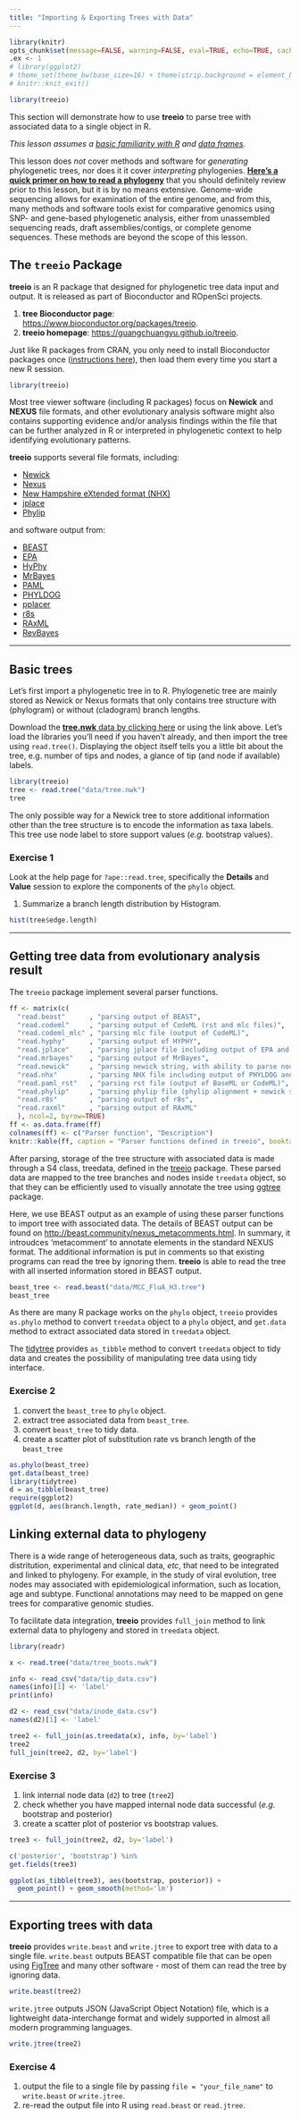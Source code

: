 ```yaml
---
title: "Importing & Exporting Trees with Data"
---
```



```r
library(knitr)
opts_chunk$set(message=FALSE, warning=FALSE, eval=TRUE, echo=TRUE, cache=TRUE)
.ex <- 1
# library(ggplot2)
# theme_set(theme_bw(base_size=16) + theme(strip.background = element_blank()))
# knitr::knit_exit()

library(treeio)
```

This section will demonstrate how to use **treeio** to parse tree with associated data to a single object in R. 


_This lesson assumes a [basic familiarity with R](r-basics.html) and [data frames](r-dataframes.html)._

This lesson does _not_ cover methods and software for _generating_ phylogenetic trees, nor does it it cover _interpreting_ phylogenies. **[Here's a quick primer on how to read a phylogeny](https://link.springer.com/article/10.1007/s12052-010-0273-6)** that you should definitely review prior to this lesson, but it is by no means extensive. Genome-wide sequencing allows for examination of the entire genome, and from this, many methods and software tools exist for comparative genomics using SNP- and gene-based phylogenetic analysis, either from unassembled sequencing reads, draft assemblies/contigs, or complete genome sequences. These methods are beyond the scope of this lesson.

## The `treeio` Package

**treeio** is an R package that designed for phylogenetic tree data input and output. It is released as part of Bioconductor and ROpenSci projects. 

1. **tree Bioconductor page**: <https://www.bioconductor.org/packages/treeio>.
2. **treeio homepage**: <https://guangchuangyu.github.io/treeio>.



Just like R packages from CRAN, you only need to install Bioconductor packages once ([instructions here](setup.html#bioconductor)), then load them every time you start a new R session. 


```r
library(treeio)
```


Most tree viewer software (including R packages) focus on **Newick** and **NEXUS** file formats, and other evolutionary analysis software might also contains supporting evidence and/or analysis findings within the file that can be further analyzed in R or interpreted in phylogenetic context to help identifying evolutionary patterns.

**treeio** supports several file formats, including:


+ [Newick](https://en.wikipedia.org/wiki/Newick_format)
+ [Nexus](https://en.wikipedia.org/wiki/Nexus_file)
+ [New Hampshire eXtended format (NHX)](https://home.cc.umanitoba.ca/~psgendb/doc/atv/NHX.pdf)
+ [jplace](http://journals.plos.org/plosone/article?id=10.1371/journal.pone.0031009)
+ [Phylip](https://en.wikipedia.org/wiki/PHYLIP)

and software output from:


+ [BEAST](http://beast2.org/)
+ [EPA](http://sco.h-its.org/exelixis/web/software/epa/index.html)
+ [HyPhy](https://veg.github.io/hyphy-site/)
+ [MrBayes](http://nbisweden.github.io/MrBayes/)
+ [PAML](http://abacus.gene.ucl.ac.uk/software/paml.html)
+ [PHYLDOG](https://pbil.univ-lyon1.fr/software/phyldog/)
+ [pplacer](http://matsen.fhcrc.org/pplacer/)
+ [r8s](http://ginger.ucdavis.edu/r8s)
+ [RAxML](http://evomics.org/learning/phylogenetics/raxml/)
+ [RevBayes](https://revbayes.github.io/intro.html)

----



## Basic trees

Let's first import a phylogenetic tree in to R. Phylogenetic tree are mainly stored as Newick or Nexus formats that only contains tree structure with (phylogram) or without (cladogram) branch lengths.

Download the [**tree.nwk** data by clicking here](data/tree.nwk) or using the link above. Let's load the libraries you'll need if you haven't already, and then import the tree using `read.tree()`. Displaying the object itself tells you a little bit about the tree, e.g. number of tips and nodes, a glance of tip (and node if available) labels.

```r
library(treeio)
tree <- read.tree("data/tree.nwk")
tree
```

The only possible way for a Newick tree to store additional information other than the tree structure is to encode the information as taxa labels. This tree use node label to store support values (*e.g.* bootstrap values). 


### Exercise 1

Look at the help page for `?ape::read.tree`, specifically the **Details** and **Value** session to explore the components of the `phylo` object.

1. Summarize a branch length distribution by Histogram.

```r
hist(tree$edge.length)
```


----

## Getting tree data from evolutionary analysis result


The `treeio` package implement several parser functions.

```r
ff <- matrix(c(
  "read.beast"      , "parsing output of BEAST",
  "read.codeml"     , "parsing output of CodeML (rst and mlc files)",
  "read.codeml_mlc" , "parsing mlc file (output of CodeML)",
  "read.hyphy"      , "parsing output of HYPHY",
  "read.jplace"     , "parsing jplace file including output of EPA and pplacer",
  "read.mrbayes"    , "parsing output of MrBayes",
  "read.newick"     , "parsing newick string, with ability to parse node label as support values",
  "read.nhx"        , "parsing NHX file including output of PHYLDOG and RevBayes",
  "read.paml_rst"   , "parsing rst file (output of BaseML or CodeML)",
  "read.phylip"     , "parsing phylip file (phylip alignment + newick string)",
  "read.r8s"        , "parsing output of r8s",
  "read.raxml"      , "parsing output of RAxML"
  ), ncol=2, byrow=TRUE)
ff <- as.data.frame(ff)
colnames(ff) <- c("Parser function", "Description")
knitr::kable(ff, caption = "Parser functions defined in treeio", booktabs = T)
```

After parsing, storage of the tree structure with associated data is made through a S4 class, treedata, defined in the [treeio](https://bioconductor.org/packages/treeio/) package. These parsed data are mapped to the tree branches and nodes inside `treedata` object, so that they can be efficiently used to visually annotate the tree using [ggtree](https://bioconductor.org/packages/ggtree/) package.


Here, we use BEAST output as an example of using these parser functions to import tree with associated data. The details of BEAST output can be found on <http://beast.community/nexus_metacomments.html>. In summary, it introudces 'metacomment' to annotate elements in the standard NEXUS format. The additional information is put in comments so that existing programs can read the tree by ignoring them. **treeio** is able to read the tree with all inserted information stored in BEAST output. 


```r
beast_tree <- read.beast("data/MCC_FluA_H3.tree")
beast_tree
```

As there are many R package works on the `phylo` object, `treeio` provides `as.phylo` method to convert `treedata` object to a `phylo` object, and `get.data` method to extract associated data stored in `treedata` object.

The [tidytree](https://cran.r-project.org/web/packages/tidytree/index.html) provides `as_tibble` method to convert `treedata` object to tidy data and creates the possibility of manipulating tree data using tidy interface.


### Exercise 2


1. convert the `beast_tree` to `phylo` object.
2. extract tree associated data from `beast_tree`.
3. convert `beast_tree` to tidy data.
4. create a scatter plot of substitution rate vs branch length of the `beast_tree`


```r
as.phylo(beast_tree)
get.data(beast_tree)
library(tidytree)
d = as_tibble(beast_tree)
require(ggplot2)
ggplot(d, aes(branch.length, rate_median)) + geom_point()
```

## Linking external data to phylogeny

There is a wide range of heterogeneous data, such as traits, geographic distritution, experimental and clinical data, *etc*, that need to be integrated and linked to phylogeny. For example, in the study of viral evolution, tree nodes may associated with epidemiological information, such as location, age and subtype. Functional annotations may need to be mapped on gene trees for comparative genomic studies. 

To facilitate data integration, **treeio** provides `full_join` method to link external data to phylogeny and stored in `treedata` object.

```r
library(readr)

x <- read.tree("data/tree_boots.nwk")

info <- read_csv("data/tip_data.csv")
names(info)[1] <- 'label'
print(info)

d2 <- read_csv("data/inode_data.csv")
names(d2)[1] <- 'label'

tree2 <- full_join(as.treedata(x), info, by='label')
tree2
full_join(tree2, d2, by='label')
```

### Exercise 3


1. link internal node data (`d2`) to tree (`tree2`)
2. check whether you have mapped internal node data successful (*e.g.* bootstrap and posterior)
3. create a scatter plot of posterior vs bootstrap values.

```r
tree3 <- full_join(tree2, d2, by='label')

c('posterior', 'bootstrap') %in% 
get.fields(tree3)

ggplot(as_tibble(tree3), aes(bootstrap, posterior)) + 
  geom_point() + geom_smooth(method='lm')
```

----

## Exporting trees with data

**treeio** provides `write.beast` and `write.jtree` to export tree with data to a single file. `write.beast` outputs BEAST compatible file that can be open using [FigTree](http://tree.bio.ed.ac.uk/software/figtree/) and many other software - most of them can read the tree by ignoring data.


```r
write.beast(tree2)
```

`write.jtree` outputs JSON (JavaScript Object Notation) file, which is a lightweight data-interchange format and widely supported in almost all modern programming languages.

```r
write.jtree(tree2)
```

### Exercise 4

1. output the file to a single file by passing `file = "your_file_name"` to `write.beast` or `write.jtree`.
2. re-read the output file into R using `read.beast` or `read.jtree`.
